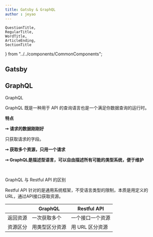 ```yaml
---
title: Gatsby & GraphQL
author : jeyao
---
```


    QuestionTitle,
    RegularTitle,
    WordTitle,
    ArticleEnding,
    SectionTitle
} from "../../components/CommonComponents";


## Gatsby

## GraphQL

<WordTitle type='define'>GraphQL</WordTitle>

GraphQL 既是一种用于 API 的查询语言也是一个满足你数据查询的运行时。

**特点**

**➙ 请求的数据刚刚好**

只获取请求的字段。

**➙ 获取多个资源，只用一个请求**

**➙ GraphQL是描述型语言，可以自由描述所有可能的类型系统，便于维护**

<br/>

<QuestionTitle>GraphQL 与 Restful API 的区别</QuestionTitle>

Restful API 针对的是通用系统框架，不受语言类型的限制，本质是用定义的URL，通过API接口获取资源。

|                       | GraphQL                | Restful API                          |
| ----------------------| ---------------------- | ------------------------------------ |
| 返回资源               | 一次获取多个             | 一个接口一个资源                        |
| 资源区分               | 用类型区分资源           |  用 URL 区分资源                     |




<ArticleEnding/>
